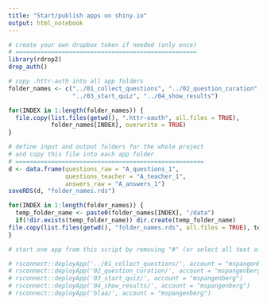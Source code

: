 ```yaml
---
title: "Start/publish apps on shiny.io"
output: html_notebook
---
```




```r
# create your own dropbox token if needed (only once)
# ===================================================
library(rdrop2)
drop_auth()

# copy .httr-auth into all app folders
folder_names <- c("../01_collect_questions", "../02_question_curation", 
                  "../03_start_quiz", "../04_show_results")

for(INDEX in 1:length(folder_names)) {
  file.copy(list.files(getwd(), ".httr-oauth", all.files = TRUE), 
            folder_names[INDEX], overwrite = TRUE)
}

# define input and output folders for the whole project 
# and copy this file into each app folder 
# =====================================================
d <- data.frame(questions_raw = "A_questions_1",
                questions_teacher = "A_teacher_1",
                answers_raw = "A_answers_1")
saveRDS(d, "folder_names.rds")

for(INDEX in 1:length(folder_names)) {
  temp_folder_name <- paste0(folder_names[INDEX], "/data")
  if(!dir.exists(temp_folder_name)) dir.create(temp_folder_name)
file.copy(list.files(getwd(), "folder_names.rds", all.files = TRUE), temp_folder_name , overwrite = TRUE) 
}

# start one app from this script by removing "#" (or select all text after "#" and hit "Enter") 

# rsconnect::deployApp('../01_collect_questions/', account = "mspangenberg")
# rsconnect::deployApp('02_question_curation/', account = "mspangenberg")
# rsconnect::deployApp('03_start_quiz/', account = "mspangenberg")
# rsconnect::deployApp('04_show_results/', account = "mspangenberg")
# rsconnect::deployApp('blaa/', account = "mspangenberg")
```

